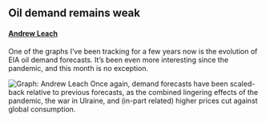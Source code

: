 ## Oil demand remains weak

#### [Andrew Leach](https://ca.linkedin.com/in/leach-econ)

One of the graphs I've been tracking for a few years now is the evolution of EIA oil demand forecasts. It's been even more interesting since the pandemic, and this month is no exception.

![Graph: Andrew Leach](stories/demand.png){width=1400,height=700}
Once again, demand forecasts have been scaled-back relative to previous forecasts, as the combined lingering effects of the pandemic, the war in Ulraine, and (in-part related) higher prices cut against global consumption. 